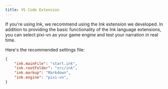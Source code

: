 ```yaml
---
title: VS Code Extension
---
```


If you're using Ink, we recommend using the Ink extension we developed. In addition to providing the basic functionality of the Ink language extensions, you can select pixi-vn as your game engine and test your narration in real time.

Here's the recommended settings file:

```json title="settings.json"
{
    "ink.mainFile": "start.ink",
    "ink.rootFolder": "src/ink",
    "ink.markup": "Markdown",
    "ink.engine": "pixi-vn",
}
```
